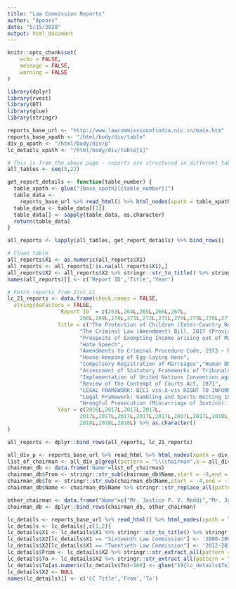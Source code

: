```yaml
---
title: "Law Commission Reports"
author: "Apoorv"
date: "5/15/2020"
output: html_document
---
```


```r
knitr::opts_chunk$set(
	echo = FALSE,
	message = FALSE,
	warning = FALSE
)
```

```r
library(dplyr)
library(rvest)
library(DT)
library(glue)
library(stringr)
```

```r
reports_base_url <- "http://www.lawcommissionofindia.nic.in/main.htm"
reports_base_xpath <- "/html/body/div/table"
div_p_xpath <- "/html/body/div/p"
lc_details_xpath <- "/html/body/div/table[1]"
```

```r
# This is from the above page - reports are structured in different tables with sequential ID's 
all_tables <- seq(5,22)

get_report_details <- function(table_number) {
  table_xpath <- glue("{base_xpath}[{table_number}]")
  table_data <-
    reports_base_url %>% read_html() %>% html_nodes(xpath = table_xpath) %>% html_table()
  table_data <- table_data[[1]]
  table_data[] <- sapply(table_data, as.character)
  return(table_data)
}

all_reports <- lapply(all_tables, get_report_details) %>% bind_rows()

# Clean table
all_reports$X1 <- as.numeric(all_reports$X1)
all_reports <- all_reports[!is.na(all_reports$X1),]
all_reports$X2 <- all_reports$X2 %>% stringr::str_to_title() %>% stringr::str_squish()
names(all_reports)[] <- c('Report ID','Title','Year')

# Fetch reports from 21st LC
lc_21_reports <- data.frame(check.names = FALSE, 
  stringsAsFactors = FALSE,
                `Report ID` = c(263L,264L,265L,266L,267L,
                       268L,269L,270L,271L,272L,273L,274L,275L,276L,277L),
                Title = c("The Protection of Children (Inter-Country Removal and Retention) Bill, 2016",
                       "The Criminal Law (Amendment) Bill, 2017 (Provisions dealing with Food Adulteration)",
                       "Prospects of Exempting Income arising out of Maintenance Money of Minor","Advocates Act",
                       "Hate Speech",
                       "Amendments to Criminal Procedure Code, 1973 – Provisions Relating to Bail | Corrigendum  to 268",
                       "House-keeping of Egg-laying Hens",
                       "Compulsory Registration of Marriages","Human DNA Profiling",
                       "Assessment of Statutory Frameworks of Tribunals in India",
                       "Implementation of United Nations Convention against Torture",
                       "Review of the Contempt of Courts Act, 1971",
                       "LEGAL FRAMEWORK: BCCI vis-à-vis RIGHT TO INFORMATION ACT, 2005",
                       "Legal Framework: Gambling and Sports Betting Including  in Cricket in India",
                       "Wrongful Prosecution (Miscarriage of Justice): Legal Remedies"),
                Year = c(2016L,2017L,2017L,2017L,
                       2017L,2017L,2017L,2017L,2017L,2017L,2017L,2018L,
                       2018L,2018L,2018L) %>% as.character()
)

all_reports <- dplyr::bind_rows(all_reports, lc_21_reports)

```

```r
all_div_p <- reports_base_url %>% read_html %>% html_nodes(xpath = div_p_xpath) %>% html_text()
list_of_chairman <- all_div_p[grepl(pattern = "\\(chairman",x = all_div_p, ignore.case = TRUE)] %>% stringr::str_squish() %>% stringr::str_replace_all(pattern = "\\(|\\)",replacement = "")
chairman_db <- data.frame('Name'=list_of_chairman)
chairman_db$From <- stringr::str_sub(chairman_db$Name,start = -9,end = -6)
chairman_db$To <- stringr::str_sub(chairman_db$Name,start = -4,end = -1)
chairman_db$Name <- chairman_db$Name %>% stringr::str_replace_all(pattern = "[:digit:]+\\-[:digit:]+",replacement = "") %>% stringr::str_replace_all(pattern = "Chairman",replacement = "") %>% stringr::str_squish()

other_chairman <- data.frame("Name"=c("Mr. Justice P. V. Reddi","Mr. Justice D. K. Jain","Mr. Justice A. P. Shah","Dr. Justice Balbir Singh Chauhan"), "From"=c("2009","2012","2013","2015"), "To"=c("2012","2013","2015","2018"))
chairman_db <- dplyr::bind_rows(chairman_db, other_chairman)
```

```r
lc_details <- reports_base_url %>% read_html() %>% html_nodes(xpath = lc_details_xpath) %>% html_table() %>% dplyr::bind_rows()
lc_details <- lc_details[,c(1,2)]
lc_details$X1 <- lc_details$X1 %>% stringr::str_to_title() %>% stringr::str_squish()
lc_details$X2[lc_details$X1 == "Sixteenth Law Commission"] <- '2000-2003'
lc_details$X2[lc_details$X1 == "Twentieth Law Commission"] <- '2012-2015'
lc_details$From <- lc_details$X2 %>% stringr::str_extract_all(pattern = "[:digit:]+\\-") %>% unlist() %>% stringr::str_replace_all(pattern = "\\-",replacement = "") %>% stringr::str_squish()
lc_details$To <- lc_details$X2 %>% stringr::str_extract_all(pattern = "\\-[:digit:]+") %>% unlist() %>% stringr::str_replace_all(pattern = "\\-",replacement = "") %>% stringr::str_squish()
lc_details$To[as.numeric(lc_details$To)<100] <- glue("19{lc_details$To}")
lc_details$X2 <- NULL
names(lc_details)[] <- c('LC Title','From','To')
```

